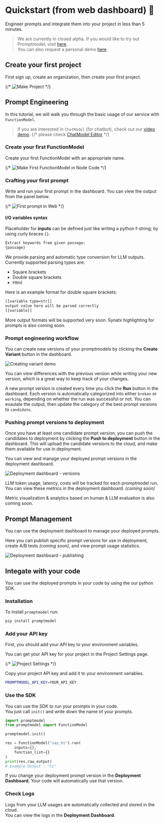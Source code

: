 
# Quickstart (from web dashboard) 🚀

Engineer prompts and integrate them into your project in less than 5 minutes.

> We are currently in closed alpha. If you would like to try out Promptmodel, visit [here](https://app.promptmodel.run).  
> You can also request a personal demo [here](../schedule-demo.mdx).

## Create your first project

First sign up, create an organization, then create your first project.

{/* ![Make Project](./img/make_project.gif) */}

## Prompt Engineering

In this tutorial, we will walk you through the basic usage of our service with `FunctionModel`.

> If you are interested in `ChatModel` (for chatbot), check out our [video demo](/docs/tutorials#chatmodel-engineering-from-web).
> {/* please check [ChatModel Editor](/docs/webpage/development_dashboard/chatmodel) */}

### Create your first FunctionModel

Create your first FunctionModel with an appropriate name.

{/* ![Make First FunctionModel in Node Code](/demos/make_promptmodel_no_code.gif) */}

### Crafting your first prompt

Write and run your first prompt in the dashboard. You can view the output from the panel below.

{/* ![First prompt in Web](/demos/engineering_no_code.gif) */}

#### I/O variables syntax

Placeholder for **inputs** can be defined just like writing a python f-string; by using curly braces `{}`.

```txt
Extract keywords from given passage:
{passage}
```

We provide parsing and automatic type conversion for LLM outputs. Currently supported parsing types are:

- Square brackets
- Double square brackets
- Html

Here is an example format for double square brackets:

```txt
[[variable type=str]]
output value here will be parsed correctly
[[variable]]
```

More output formats will be supported very soon. Synatx highlighting for prompts is also coming soon.

### Prompt engineering workflow

You can create new versions of your promptmodels by clicking the **Create Variant** button in the dashboard.

![Creating variant demo](../img/promptmodel-demo-variant.gif)

You can view differences with the previous version while writing your new version, which is a great way to keep track of your changes.

A new prompt version is created every time you click the **Run** button in the dashboard. Each version is automatically categorized into either `broken` or `working`, depending on whether the run was successful or not. You can evaulate the output, then update the category of the best prompt versions to `candidate`.

### Pushing prompt versions to deployment

Once you have at least one candidate prompt version, you can push the candidates to deployment by clicking the **Push to deployment** button in the dashboard. This will upload the candidate versions to the cloud, and make them available for use in deployment.

You can view and manage your deployed prompt versions in the deployment dashboard.

![Deployment dashboard - versions](../img/promptmodel-deployment-versions.png)

LLM token usage, latency, costs will be tracked for each promptmodel run. You can view these metrics in the deployment dashboard. _(coming soon)_

<Callout type="info" emoji="✨">
  Metric visualization & analytics based on human & LLM evaluation is also
  coming soon.
</Callout>

## Prompt Management

You can use the deployment dashboard to manage your deployed prompts.

Here you can publish specific prompt versions for use in deployment, create A/B tests _(coming soon)_, and view prompt usage statistics.

![Deployment dashboard - publishing](../img/promptmodel-deployment-publish.png)

## Integate with your code

You can use the deployed prompts in your code by using the our python SDK.

### Installation

To install `promptmodel` run:

```bash copy
pip install promptmodel
```

### Add your API key

First, you should add your API key to your environment variables.

You can get your API key for your project in the Project Settings page.

{/* ![Project Settings](../img/promptmodel-project-settings.png) */}

Copy your project API key and add it to your environment variables.

```bash copy filename=".env"
PROMPTMODEL_API_KEY=YOUR_API_KEY
```

### Use the SDK

You can use the SDK to run your prompts in your code.  
You just call `init()` and write down the name of your prompts.

```python filename="your_code.py"
import promptmodel
from promptmodel import FunctionModel

promptmodel.init()

res = FunctionModel("say_hi").run(
	inputs={},
	function_list={}
)
print(res.raw_output)
# Example Output : "hi"
```

If you change your deployment prompt version in the **Deployment Dashboard**, Your code will automatically use that version.

### Check Logs

Logs from your LLM usages are automatically collected and stored in the cloud.  
You can view the logs in the **Deployment Dashboard**.
